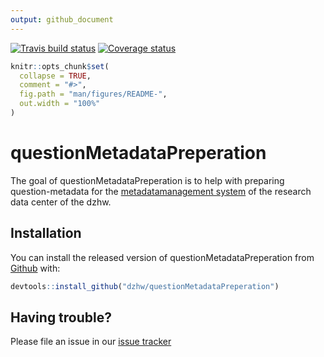 ```yaml
---
output: github_document
---
```


<!-- README.md is generated from README.Rmd. Please edit that file -->
  [![Travis build status](https://travis-ci.org/dzhw/questionMetadataPreperation.svg?branch=master)](https://travis-ci.org/dzhw/questionMetadataPreperation)
  [![Coverage status](https://codecov.io/gh/dzhw/questionMetadataPreperation/branch/master/graph/badge.svg)](https://codecov.io/github/dzhw/questionMetadataPreperation?branch=master)

```r
knitr::opts_chunk$set(
  collapse = TRUE,
  comment = "#>",
  fig.path = "man/figures/README-",
  out.width = "100%"
)
```
# questionMetadataPreperation

The goal of questionMetadataPreperation is to help with preparing 
question-metadata for the 
[metadatamanagement system](https://metadata.fdz.dzhw.eu) of the research data 
center of the dzhw. 

## Installation

You can install the released version of questionMetadataPreperation from [Github](https://github.com/dzhw/questionMetadataPreperation) with:

``` r
devtools::install_github("dzhw/questionMetadataPreperation")
```

## Having trouble?

Please file an issue in our [issue tracker](https://github.com/dzhw/metadatamanagement/issues)

